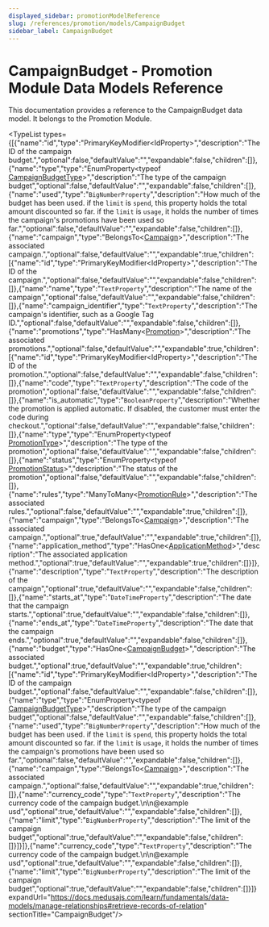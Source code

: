 ```yaml
---
displayed_sidebar: promotionModelReference
slug: /references/promotion/models/CampaignBudget
sidebar_label: CampaignBudget
---
```



# CampaignBudget - Promotion Module Data Models Reference

This documentation provides a reference to the CampaignBudget data model. It belongs to the Promotion Module.

<TypeList types={[{"name":"id","type":"PrimaryKeyModifier&#60;IdProperty&#62;","description":"The ID of the campaign budget.","optional":false,"defaultValue":"","expandable":false,"children":[]},{"name":"type","type":"EnumProperty&#60;typeof [CampaignBudgetType](../../../utils/PromotionUtils/enums/utils.PromotionUtils.CampaignBudgetType/page.mdx)&#62;","description":"The type of the campaign budget","optional":false,"defaultValue":"","expandable":false,"children":[]},{"name":"used","type":"`BigNumberProperty`","description":"How much of the budget has been used. if the `limit` is `spend`, this property holds the total amount discounted so far. if the `limit` is `usage`, it holds the number of times the campaign's promotions have been used so far.","optional":false,"defaultValue":"","expandable":false,"children":[]},{"name":"campaign","type":"BelongsTo&#60;[Campaign](../promotion_models.Campaign/page.mdx)&#62;","description":"The associated campaign.","optional":false,"defaultValue":"","expandable":true,"children":[{"name":"id","type":"PrimaryKeyModifier&#60;IdProperty&#62;","description":"The ID of the campaign.","optional":false,"defaultValue":"","expandable":false,"children":[]},{"name":"name","type":"`TextProperty`","description":"The name of the campaign","optional":false,"defaultValue":"","expandable":false,"children":[]},{"name":"campaign_identifier","type":"`TextProperty`","description":"The campaign's identifier, such as a Google Tag ID.","optional":false,"defaultValue":"","expandable":false,"children":[]},{"name":"promotions","type":"HasMany&#60;[Promotion](../promotion_models.Promotion/page.mdx)&#62;","description":"The associated promotions.","optional":false,"defaultValue":"","expandable":true,"children":[{"name":"id","type":"PrimaryKeyModifier&#60;IdProperty&#62;","description":"The ID of the promotion.","optional":false,"defaultValue":"","expandable":false,"children":[]},{"name":"code","type":"`TextProperty`","description":"The code of the promotion","optional":false,"defaultValue":"","expandable":false,"children":[]},{"name":"is_automatic","type":"`BooleanProperty`","description":"Whether the promotion is applied automatic. If disabled, the customer must enter the code during checkout.","optional":false,"defaultValue":"","expandable":false,"children":[]},{"name":"type","type":"EnumProperty&#60;typeof [PromotionType](../../../utils/PromotionUtils/enums/utils.PromotionUtils.PromotionType/page.mdx)&#62;","description":"The type of the promotion","optional":false,"defaultValue":"","expandable":false,"children":[]},{"name":"status","type":"EnumProperty&#60;typeof [PromotionStatus](../../../utils/PromotionUtils/enums/utils.PromotionUtils.PromotionStatus/page.mdx)&#62;","description":"The status of the promotion","optional":false,"defaultValue":"","expandable":false,"children":[]},{"name":"rules","type":"ManyToMany&#60;[PromotionRule](../promotion_models.PromotionRule/page.mdx)&#62;","description":"The associated rules.","optional":false,"defaultValue":"","expandable":true,"children":[]},{"name":"campaign","type":"BelongsTo&#60;[Campaign](../promotion_models.Campaign/page.mdx)&#62;","description":"The associated campaign.","optional":true,"defaultValue":"","expandable":true,"children":[]},{"name":"application_method","type":"HasOne&#60;[ApplicationMethod](../promotion_models.ApplicationMethod/page.mdx)&#62;","description":"The associated application method.","optional":true,"defaultValue":"","expandable":true,"children":[]}]},{"name":"description","type":"`TextProperty`","description":"The description of the campaign","optional":true,"defaultValue":"","expandable":false,"children":[]},{"name":"starts_at","type":"`DateTimeProperty`","description":"The date that the campaign starts.","optional":true,"defaultValue":"","expandable":false,"children":[]},{"name":"ends_at","type":"`DateTimeProperty`","description":"The date that the campaign ends.","optional":true,"defaultValue":"","expandable":false,"children":[]},{"name":"budget","type":"HasOne&#60;[CampaignBudget](./page.mdx)&#62;","description":"The associated budget.","optional":true,"defaultValue":"","expandable":true,"children":[{"name":"id","type":"PrimaryKeyModifier&#60;IdProperty&#62;","description":"The ID of the campaign budget.","optional":false,"defaultValue":"","expandable":false,"children":[]},{"name":"type","type":"EnumProperty&#60;typeof [CampaignBudgetType](../../../utils/PromotionUtils/enums/utils.PromotionUtils.CampaignBudgetType/page.mdx)&#62;","description":"The type of the campaign budget","optional":false,"defaultValue":"","expandable":false,"children":[]},{"name":"used","type":"`BigNumberProperty`","description":"How much of the budget has been used. if the `limit` is `spend`, this property holds the total amount discounted so far. if the `limit` is `usage`, it holds the number of times the campaign's promotions have been used so far.","optional":false,"defaultValue":"","expandable":false,"children":[]},{"name":"campaign","type":"BelongsTo&#60;[Campaign](../promotion_models.Campaign/page.mdx)&#62;","description":"The associated campaign.","optional":false,"defaultValue":"","expandable":true,"children":[]},{"name":"currency_code","type":"`TextProperty`","description":"The currency code of the campaign budget.\n\n@example usd","optional":true,"defaultValue":"","expandable":false,"children":[]},{"name":"limit","type":"`BigNumberProperty`","description":"The limit of the campaign budget","optional":true,"defaultValue":"","expandable":false,"children":[]}]}]},{"name":"currency_code","type":"`TextProperty`","description":"The currency code of the campaign budget.\n\n@example usd","optional":true,"defaultValue":"","expandable":false,"children":[]},{"name":"limit","type":"`BigNumberProperty`","description":"The limit of the campaign budget","optional":true,"defaultValue":"","expandable":false,"children":[]}]} expandUrl="https://docs.medusajs.com/learn/fundamentals/data-models/manage-relationships#retrieve-records-of-relation" sectionTitle="CampaignBudget"/>
